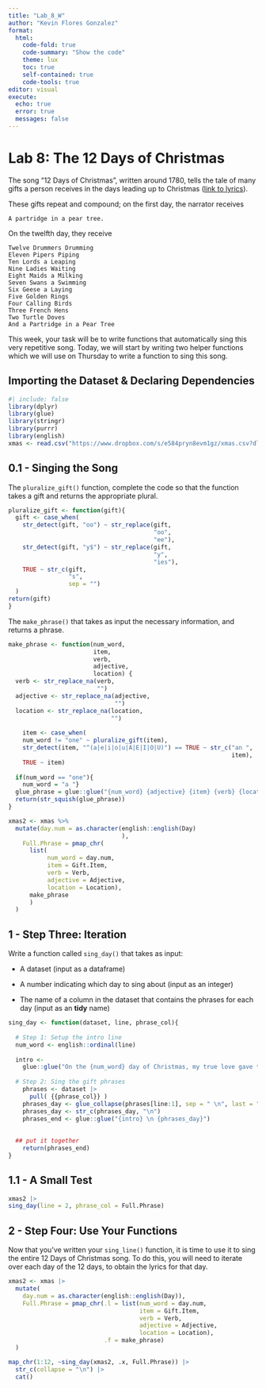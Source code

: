 ```yaml
---
title: "Lab_8_W"
author: "Kevin Flores Gonzalez"
format:
  html: 
    code-fold: true
    code-summary: "Show the code"
    theme: lux
    toc: true
    self-contained: true
    code-tools: true
editor: visual
execute:
  echo: true
  error: true
  messages: false
---
```


# Lab 8: The 12 Days of Christmas

The song "12 Days of Christmas", written around 1780, tells the tale of many gifts a person receives in the days leading up to Christmas ([link to lyrics](https://en.wikipedia.org/wiki/The_Twelve_Days_of_Christmas_(song)%5D(https://en.wikipedia.org/wiki/The_Twelve_Days_of_Christmas_(song)))).

These gifts repeat and compound; on the first day, the narrator receives

    A partridge in a pear tree.

On the twelfth day, they receive

    Twelve Drummers Drumming
    Eleven Pipers Piping
    Ten Lords a Leaping
    Nine Ladies Waiting
    Eight Maids a Milking
    Seven Swans a Swimming
    Six Geese a Laying
    Five Golden Rings
    Four Calling Birds
    Three French Hens
    Two Turtle Doves
    And a Partridge in a Pear Tree

This week, your task will be to write functions that automatically sing this very repetitive song. Today, we will start by writing two helper functions which we will use on Thursday to write a function to sing this song.

## Importing the Dataset & Declaring Dependencies

```r
#| include: false
library(dplyr)
library(glue)
library(stringr)
library(purrr) 
library(english) 
xmas <- read.csv("https://www.dropbox.com/s/e584pryn8evm1gz/xmas.csv?dl=1")
```

## 0.1 - Singing the Song

The `pluralize_gift()` function, complete the code so that the function takes a gift and returns the appropriate plural.

```r
pluralize_gift <- function(gift){
  gift <- case_when(
    str_detect(gift, "oo") ~ str_replace(gift, 
                                         "oo", 
                                         "ee"),
    str_detect(gift, "y$") ~ str_replace(gift, 
                                         "y", 
                                         "ies"),
    TRUE ~ str_c(gift,
                 "s", 
                 sep = "")
  )
return(gift)
}
```

The `make_phrase()` that takes as input the necessary information, and returns a phrase.

```r
make_phrase <- function(num_word,
                        item, 
                        verb, 
                        adjective, 
                        location) {
  verb <- str_replace_na(verb, 
                         "")
  adjective <- str_replace_na(adjective, 
                              "")
  location <- str_replace_na(location, 
                             "")
  
    item <- case_when(
    num_word != "one" ~ pluralize_gift(item),
    str_detect(item, "^(a|e|i|o|u|A|E|I|O|U)") == TRUE ~ str_c("an ", 
                                                               item),
    TRUE ~ item)
    
  if(num_word == "one"){ 
    num_word = "a "}
  glue_phrase = glue::glue("{num_word} {adjective} {item} {verb} {location}")
  return(str_squish(glue_phrase))
}
```

```r
xmas2 <- xmas %>%
  mutate(day.num = as.character(english::english(Day)
                                ), 
    Full.Phrase = pmap_chr(
      list(
           num_word = day.num,
           item = Gift.Item,
           verb = Verb,
           adjective = Adjective,
           location = Location),
      make_phrase
      )
  )
```

## 1 - Step Three: Iteration

Write a function called `sing_day()` that takes as input:

-   A dataset (input as a dataframe)

-   A number indicating which day to sing about (input as an integer)

-   The name of a column in the dataset that contains the phrases for each day (input as an **tidy** name)

```r
sing_day <- function(dataset, line, phrase_col){
  
  # Step 1: Setup the intro line
  num_word <- english::ordinal(line)
  
  intro <- 
    glue::glue("On the {num_word} day of Christmas, my true love gave to me:")
  
  # Step 2: Sing the gift phrases
    phrases <- dataset |>
      pull( {{phrase_col}} )
    phrases_day <- glue_collapse(phrases[line:1], sep = " \n", last = " and \n")
    phrases_day <- str_c(phrases_day, "\n")
    phrases_end <- glue::glue("{intro} \n {phrases_day}")
    
    
  ## put it together
    return(phrases_end)
}
```

## 1.1 - A Small Test

```r
xmas2 |>
sing_day(line = 2, phrase_col = Full.Phrase)
```

## 2 - Step Four: Use Your Functions

Now that you've written your `sing_line()` function, it is time to use it to sing the entire 12 Days of Christmas song. To do this, you will need to iterate over each day of the 12 days, to obtain the lyrics for that day.

```r
xmas2 <- xmas |>
  mutate(
    day.num = as.character(english::english(Day)), 
    Full.Phrase = pmap_chr(.l = list(num_word = day.num, 
                                     item = Gift.Item, 
                                     verb = Verb, 
                                     adjective = Adjective, 
                                     location = Location), 
                           .f = make_phrase)
  )
```

```r
map_chr(1:12, ~sing_day(xmas2, .x, Full.Phrase)) |>
  str_c(collapse = "\n") |>
  cat()
```
